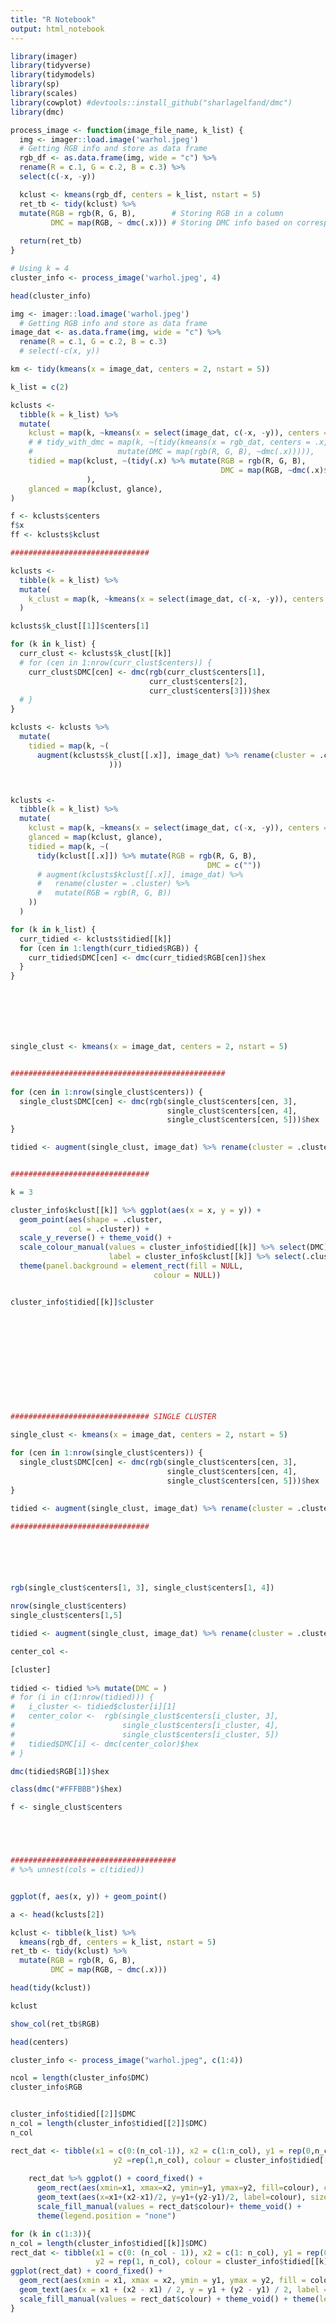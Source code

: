 ```yaml
---
title: "R Notebook"
output: html_notebook
---
```


```r
library(imager)
library(tidyverse)
library(tidymodels)
library(sp)
library(scales)
library(cowplot) #devtools::install_github("sharlagelfand/dmc")
library(dmc)
```


```r
process_image <- function(image_file_name, k_list) {
  img <- imager::load.image('warhol.jpeg')
  # Getting RGB info and store as data frame
  rgb_df <- as.data.frame(img, wide = "c") %>% 
  rename(R = c.1, G = c.2, B = c.3) %>%
  select(c(-x, -y))

  kclust <- kmeans(rgb_df, centers = k_list, nstart = 5)
  ret_tb <- tidy(kclust) %>%
  mutate(RGB = rgb(R, G, B),        # Storing RGB in a column
         DMC = map(RGB, ~ dmc(.x))) # Storing DMC info based on corresponding RGB
    
  return(ret_tb)
}

# Using k = 4
cluster_info <- process_image('warhol.jpeg', 4)

head(cluster_info)

```



```r
img <- imager::load.image('warhol.jpeg')
  # Getting RGB info and store as data frame
image_dat <- as.data.frame(img, wide = "c") %>% 
  rename(R = c.1, G = c.2, B = c.3) 
  # select(-c(x, y))

km <- tidy(kmeans(x = image_dat, centers = 2, nstart = 5))

k_list = c(2)

kclusts <-
  tibble(k = k_list) %>%
  mutate(
    kclust = map(k, ~kmeans(x = select(image_dat, c(-x, -y)), centers = .x, nstart = 5)),
    # # tidy_with_dmc = map(k, ~(tidy(kmeans(x = rgb_dat, centers = .x, nstart = 5)) %>% 
    #                   mutate(DMC = map(rgb(R, G, B), ~dmc(.x))))),
    tidied = map(kclust, ~(tidy(.x) %>% mutate(RGB = rgb(R, G, B),
                                               DMC = map(RGB, ~dmc(.x)$hex)))
                 ),
    glanced = map(kclust, glance),
)

f <- kclusts$centers
f$x
ff <- kclusts$kclust

###############################

kclusts <- 
  tibble(k = k_list) %>%
  mutate(
    k_clust = map(k, ~kmeans(x = select(image_dat, c(-x, -y)), centers = .x, nstart = 5)),
  )

kclusts$k_clust[[1]]$centers[1]

for (k in k_list) {
  curr_clust <- kclusts$k_clust[[k]]
  # for (cen in 1:nrow(curr_clust$centers)) {
    curr_clust$DMC[cen] <- dmc(rgb(curr_clust$centers[1],
                               curr_clust$centers[2],
                               curr_clust$centers[3]))$hex
  # }
}

kclusts <- kclusts %>% 
  mutate(
    tidied = map(k, ~(
      augment(kclusts$k_clust[[.x]], image_dat) %>% rename(cluster = .cluster) %>% mutate(RGB = rgb(R, G, B))
                      )))



kclusts <- 
  tibble(k = k_list) %>%
  mutate(
    kclust = map(k, ~kmeans(x = select(image_dat, c(-x, -y)), centers = .x, nstart = 5)),
    glanced = map(kclust, glance),
    tidied = map(k, ~(
      tidy(kclust[[.x]]) %>% mutate(RGB = rgb(R, G, B),
                                            DMC = c(""))
      # augment(kclusts$kclust[[.x]], image_dat) %>% 
      #   rename(cluster = .cluster) %>% 
      #   mutate(RGB = rgb(R, G, B))
    ))
  )

for (k in k_list) {
  curr_tidied <- kclusts$tidied[[k]]
  for (cen in 1:length(curr_tidied$RGB)) {
    curr_tidied$DMC[cen] <- dmc(curr_tidied$RGB[cen])$hex
  }
}







single_clust <- kmeans(x = image_dat, centers = 2, nstart = 5)


################################################
  
for (cen in 1:nrow(single_clust$centers)) {
  single_clust$DMC[cen] <- dmc(rgb(single_clust$centers[cen, 3],
                                   single_clust$centers[cen, 4],
                                   single_clust$centers[cen, 5]))$hex
}

tidied <- augment(single_clust, image_dat) %>% rename(cluster = .cluster) %>% mutate(RGB = rgb(R, G, B))


###############################

k = 3

cluster_info$kclust[[k]] %>% ggplot(aes(x = x, y = y)) + 
  geom_point(aes(shape = .cluster,
             col = .cluster)) + 
  scale_y_reverse() + theme_void() +
  scale_colour_manual(values = cluster_info$tidied[[k]] %>% select(DMC) %>% deframe,
                      label = cluster_info$kclust[[k]] %>% select(.cluster) %>% deframe) + 
  theme(panel.background = element_rect(fill = NULL,
                                colour = NULL))


cluster_info$tidied[[k]]$cluster












############################### SINGLE CLUSTER

single_clust <- kmeans(x = image_dat, centers = 2, nstart = 5)
  
for (cen in 1:nrow(single_clust$centers)) {
  single_clust$DMC[cen] <- dmc(rgb(single_clust$centers[cen, 3],
                                   single_clust$centers[cen, 4],
                                   single_clust$centers[cen, 5]))$hex
}

tidied <- augment(single_clust, image_dat) %>% rename(cluster = .cluster) %>% mutate(RGB = rgb(R, G, B))

###############################






rgb(single_clust$centers[1, 3], single_clust$centers[1, 4])

nrow(single_clust$centers)
single_clust$centers[1,5]

tidied <- augment(single_clust, image_dat) %>% rename(cluster = .cluster) %>% mutate(RGB = rgb(R, G, B))

center_col <- 

[cluster]
  
tidied <- tidied %>% mutate(DMC = )
# for (i in c(1:nrow(tidied))) {
#   i_cluster <- tidied$cluster[i][1]
#   center_color <-  rgb(single_clust$centers[i_cluster, 3], 
#                        single_clust$centers[i_cluster, 4], 
#                        single_clust$centers[i_cluster, 5])
#   tidied$DMC[i] <- dmc(center_color)$hex
# }

dmc(tidied$RGB[1])$hex

class(dmc("#FFFBBB")$hex)

f <- single_clust$centers





#####################################
# %>% unnest(cols = c(tidied))


ggplot(f, aes(x, y)) + geom_point()

a <- head(kclusts[2])

kclust <- tibble(k_list) %>%
  kmeans(rgb_df, centers = k_list, nstart = 5)
ret_tb <- tidy(kclust) %>%
  mutate(RGB = rgb(R, G, B),
         DMC = map(RGB, ~ dmc(.x)))

head(tidy(kclust))

kclust

show_col(ret_tb$RGB)

head(centers)

cluster_info <- process_image("warhol.jpeg", c(1:4))

ncol = length(cluster_info$DMC)
cluster_info$RGB



```




```r
cluster_info$tidied[[2]]$DMC
n_col = length(cluster_info$tidied[[2]]$DMC)
n_col

rect_dat <- tibble(x1 = c(0:(n_col-1)), x2 = c(1:n_col), y1 = rep(0,n_col),
                       y2 =rep(1,n_col), colour = cluster_info$tidied[[1]]$DMC)
    
    rect_dat %>% ggplot() + coord_fixed() +
      geom_rect(aes(xmin=x1, xmax=x2, ymin=y1, ymax=y2, fill=colour), color=rect_dat$colour) + 
      geom_text(aes(x=x1+(x2-x1)/2, y=y1+(y2-y1)/2, label=colour), size=24/n_col) +
      scale_fill_manual(values = rect_dat$colour)+ theme_void() + 
      theme(legend.position = "none")
```





```r
for (k in c(1:3)){
n_col = length(cluster_info$tidied[[k]]$DMC)
rect_dat <- tibble(x1 = c(0: (n_col - 1)), x2 = c(1: n_col), y1 = rep(0, n_col),
                   y2 = rep(1, n_col), colour = cluster_info$tidied[[k]]$DMC)
ggplot(rect_dat) + coord_fixed() +
  geom_rect(aes(xmin = x1, xmax = x2, ymin = y1, ymax = y2, fill = colour)) + 
  geom_text(aes(x = x1 + (x2 - x1) / 2, y = y1 + (y2 - y1) / 2, label = colour), size = 24 / n_col, colour = "white") + 
  scale_fill_manual(values = rect_dat$colour) + theme_void() + theme(legend.position = "none")
}
```

























































































































































































